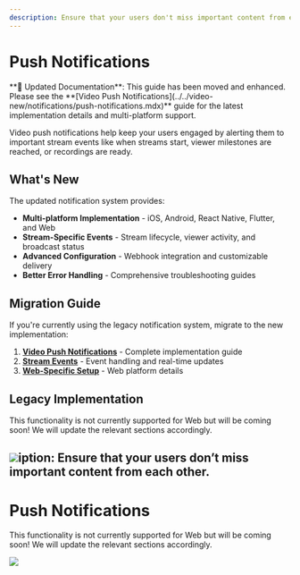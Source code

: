 ```yaml
---
description: Ensure that your users don't miss important content from each other.
---
```


# Push Notifications

<Note>
**📖 Updated Documentation**: This guide has been moved and enhanced. Please see the **[Video Push Notifications](../../video-new/notifications/push-notifications.mdx)** guide for the latest implementation details and multi-platform support.
</Note>

Video push notifications help keep your users engaged by alerting them to important stream events like when streams start, viewer milestones are reached, or recordings are ready.

## What's New

The updated notification system provides:
- **Multi-platform Implementation** - iOS, Android, React Native, Flutter, and Web
- **Stream-Specific Events** - Stream lifecycle, viewer activity, and broadcast status
- **Advanced Configuration** - Webhook integration and customizable delivery
- **Better Error Handling** - Comprehensive troubleshooting guides

## Migration Guide

If you're currently using the legacy notification system, migrate to the new implementation:

1. **[Video Push Notifications](../../video-new/notifications/push-notifications.mdx)** - Complete implementation guide
2. **[Stream Events](../../video-new/notifications/stream-events.mdx)** - Event handling and real-time updates
3. **[Web-Specific Setup](../../video-new/platform-specific/web-specific.mdx)** - Web platform details

## Legacy Implementation

This functionality is not currently supported for Web but will be coming soon! We will update the relevant sections accordingly.

![](<../../../.gitbook/assets/image (7) (1) (2).png>)iption: Ensure that your users don’t miss important content from each other.
---

# Push Notifications

This functionality is not currently supported for Web but will be coming soon! We will update the relevant sections accordingly.

![](<../../../.gitbook/assets/image (7) (1) (2).png>)
